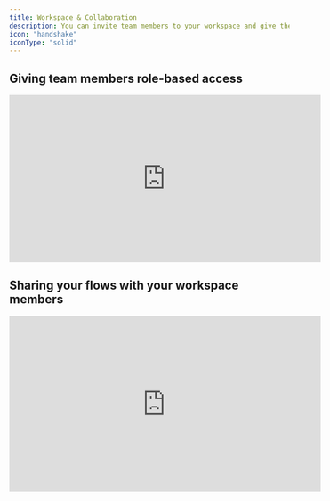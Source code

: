 ```yaml
---
title: Workspace & Collaboration
description: You can invite team members to your workspace and give them role based access if you are on a team plan.
icon: "handshake"
iconType: "solid"
---
```


## Giving team members role-based access

<iframe
  width="560"
  height="300"
  src="https://app.usehexus.com/embed/46fc35a7-657b-438a-af93-37fcfbb994a8"
  title="Hexus Team Access"
  frameborder="0"
  allow="accelerometer; autoplay; clipboard-write; encrypted-media; gyroscope; picture-in-picture"
  allowfullscreen
></iframe>

## Sharing your flows with your workspace members

<iframe
  width="560"
  height="315"
  src="https://app.usehexus.com/embed/c064e122-f991-4a9a-87a1-b3030aee3687"
  title="Hexus Flow Sharing"
  frameborder="0"
  allow="accelerometer; autoplay; clipboard-write; encrypted-media; gyroscope; picture-in-picture"
  allowfullscreen
></iframe>